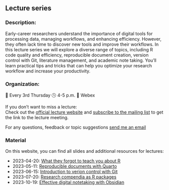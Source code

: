 ## Lecture series

### Description:

Early-career researchers understand the importance of digital tools for processing data, managing workflows, and enhancing efficiency. However, they often lack time to discover new tools and improve their workflows. In this lecture series we will explore a diverse range of topics, including R code quality and efficiency, reproducible document creation, version control with Git, literature management, and academic note taking. You'll learn practical tips and tricks that can help you optimize your research workflow and increase your productivity.

### Organization:

📅 Every 3rd Thursday 🕓 4-5 p.m. 📍 Webex


If you don't want to miss a lecture:<br>
Check out the [official lecture website](https://www.bcp.fu-berlin.de/en/graduiertenzentrum/promovierende/veranstaltungen/workshops/lecture-SB/index.html) and [subscribe to the mailing list](https://lists.fu-berlin.de/listinfo/toolsAndTips) to get the link to
the lecture meeting.

For any questions, feedback or topic suggestions [send me an email](mailto:selina.baldauf@fu-berlin.de)

### Material

On this website, you can find all slides and additional resources for lectures:

- 2023-04-20: [What they forgot to teach you about R](sessions/01_what_they_forgot.html)
- 2023-05-11: [Reproducible documents with Quarto](sessions/02_quarto.html)
- 2023-06-15: [Introduction to verion control with Git](sessions/03_git.html)
- 2023-07-20: [Research compendia as R packages](sessions/04_research_compendia.html)
- 2023-10-19: [Effective digital notetaking with Obsidian](sessions/05_obsidian.html)

